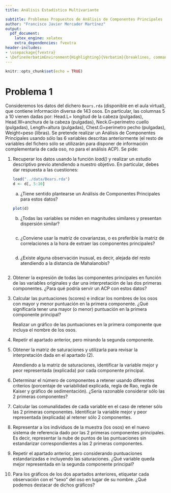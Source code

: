 ```yaml
---
title: Análisis Estadístico Multivariante

subtitle: Problemas Propuestos de Análisis de Componentes Principales
author: "Francisco Javier Mercader Martínez"
output:
  pdf_document:
    latex_engine: xelatex
    extra_dependencies: fvextra
header-includes:
- \usepackage{fvextra}
- \DefineVerbatimEnvironment{Highlighting}{Verbatim}{breaklines, commandchars=\\\{\}}
---
```


```r
knitr::opts_chunk$set(echo = TRUE)
```

# Problema 1

Consideremos los datos del dichero `Bears.rda` (disponible en el aula virtual), que contiene información diversa de 143 osos. En particular, las columnas 5 a 10 vienen dadas por: Head.L= longitud de la cabeza (pulgadas), Head.W=anchura de la cabeza (pulgadas), Neck.G=perímetro cuello (pulgadas), Length=altura (pulgadas), Chest.G=perímetro pecho (pulgadas), Weight=peso (libras). Se pretende realizar un Análisis de Componentes Principales usando sólo las 6 variables descritas anteriormente (el resto de variables del fichero sólo se utilizarán para disponer de información complementaria de cada oso, no para el análisis ACP). Se pide:

1)  Recuperar los datos usando la función *load()* y realizar un estudio descriptivo previo atendiendo a nuestro objetivo. En particular, debes dar respuesta a las cuestiones:

    ```r
    load("../data/Bears.rda")
    d <- d[, 5:10]
    ```

    a.  ¿Tiene sentido plantearse un Análisis de Componentes Principales para estos datos?

    ```r
    plot(d)
    ```

    b.  ¿Todas las variables se miden en magnitudes similares y presentan dispersión similar?

    ```r

    ```

    c.  ¿Conviene usar la matriz de covarianzas, o es preferible la matriz de correlaciones a la hora de extraer las componentes principales?

    ```r

    ```

    d.  ¿Existe alguna observación inusual, es decir, alejada del resto atendiendo a la distancia de Mahalanobis?

    ```r

    ```

2)  Obtener la expresión de todas las componentes principales en función de las variables originales y dar una interpretación de las dos primeras componentes. ¿Para qué podría servir un ACP con estos datos?

3)  Calcular las puntuaciones (scores) e indicar los nombres de los osos con mayor y menor puntuación en la primera componente. ¿Qué significaría tener una mayor (o menor) puntuación en la primera componente principal?

    Realizar un gráfico de las puntuaciones en la primera componente que incluya el nombre de los osos.

4)  Repetir el apartado anterior, pero mirando la segunda componente.

5)  Obtener la matriz de saturaciones y utilizarla para revisar la interpretación dada en el apartado (2).

    Atendiendo a la matriz de saturaciones, identificar la variable mejor y peor representada (explicada) por cada componente principal.

6)  Determinar el número de componentes a retener usando diferentes criterios (porcentaje de variabilidad explicada, regla de Rao, regla de Kaiser y gráfico de sedimentación). ¿Sería razonable considerar sólo las 2 primeras componentes?

7)  Calcular las comunalidades de cada variable en el caso de retener sólo las 2 primeras componentes. Identificar la variable mejor y peor representada (explicada) al retener sólo 2 componentes.

8)  Representar a los individuos de la muestra (los osos) en el nuevo sistema de referencia dado por las 2 primeras componentes principales. Es decir, representar la nube de puntos de las puntuaciones sin estandarizar correspondientes a las 2 primeras componentes.

9)  Repetir el apartado anterior, pero considerando puntuaciones estandarizadas e incluyendo las saturaciones. ¿Qué variable queda mejor representada en la segunda componente principal?

10) Para los gráficos de los dos apartados anteriores, etiquetar cada observación con el “sexo” del oso en lugar de su nombre. ¿Qué podemos destacar de dichos gráficos?
